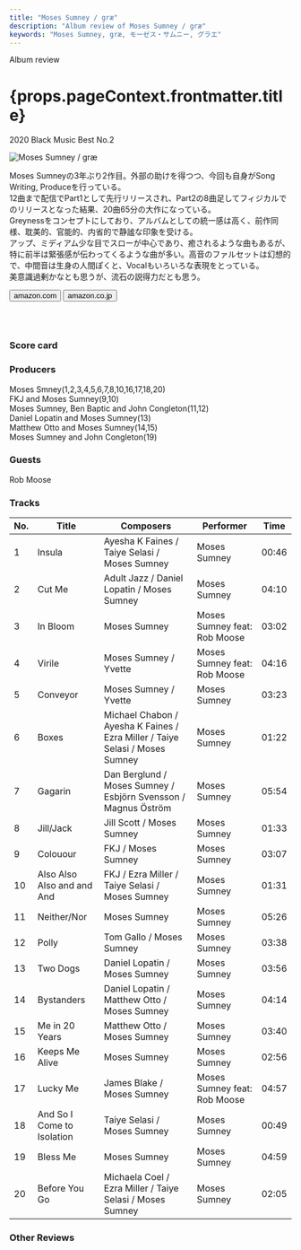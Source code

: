 ```yaml
---
title: "Moses Sumney / græ"
description: "Album review of Moses Sumney / græ"
keywords: "Moses Sumney, græ, モーゼス・サムニー, グラエ"
---
```






<p className="largeP">Album review</p>
<h1 className="h1--no--margin">{props.pageContext.frontmatter.title}</h1>
<p className="largeP">
  <Link to="/best50/2020/">2020 Black Music Best No.2</Link>
</p>

<Row  className="image-card-group">
	<Column colMd={"3"} colLg={"4"} noGutterMdLeft="">
       <ImageCard>

![Moses Sumney / græ](../../images/cd/mosessumney2L.jpg)

</ImageCard>
	</Column>
	<Column colMd={"4"} colLg={"8"} noGutterMdLeft="">
	<p>
	Moses Sumneyの3年ぶり2作目。外部の助けを得つつ、今回も自身がSong Writing, Produceを行っている。
	<br/>12曲まで配信でPart1として先行リリースされ、Part2の8曲足してフィジカルでのリリースとなった結果、20曲65分の大作になっている。
	<br/>Greynessをコンセプトにしており、アルバムとしての統一感は高く、前作同様、耽美的、官能的、内省的で静謐な印象を受ける。
	<br/>アップ、ミディアム少な目でスローが中心であり、癒されるような曲もあるが、特に前半は緊張感が伝わってくるような曲が多い。高音のファルセットは幻想的で、中間音は生身の人間ぽくと、Vocalもいろいろな表現をとっている。
	<br/>美意識過剰かなとも思うが、流石の説得力だとも思う。
	</p>
    <div>
	  <Button className="button-right-mergin"  href="https://amzn.to/2FtZhWo" kind="primary" size="small" renderIcon={ArrowUpRight24}>
      amazon.com
    </Button>
    <Button className="button-right-mergin"  href="https://amzn.to/3hhVWqA" kind="secondary" size="small" renderIcon={ArrowUpRight24}>
      amazon.co.jp
    </Button>
	</div>
	<a href="https://geo.music.apple.com/jp/album/gr%C3%A6/1485411511?mt=1&app=music&ls=1&at=11lcug" style="display:inline-block;overflow:hidden;background:url(https://linkmaker.itunes.apple.com/ja-jp/lockup.svg?releaseDate=2020-05-15&kind=album&bubble=apple_music&style=mono-black) no-repeat;width:180px;height:45px;"></a>
	</Column>
</Row>
<Row >
	<Column colMd={"4"} colLg={"4"} noGutterMdLeft="">
		<div>
		  <h3>Score card</h3>
			<SliderJS1 value="5" />
		  <SliderJS2 value="1" />
			<SliderJS3 value="2" />
		  <SliderJS4 value="9" />
		</div>
	</Column>
	<Column colMd={"8"} colLg={"8"} noGutterMdLeft="">
		<div>
			<h3>Producers</h3>
			<p>
				Moses Smney(1,2,3,4,5,6,7,8,10,16,17,18,20)
				<br/>FKJ and Moses Sumney(9,10)
				<br/>Moses Sumney, Ben Baptic and John Congleton(11,12)
				<br/>Daniel Lopatin and Moses Sumney(13)
				<br/>Matthew Otto and Moses Sumney(14,15)
				<br/>Moses Sumney and John Congleton(19)
			</p>
			<h3>Guests</h3>
			<p>
				Rob Moose
			</p>
		</div>
	</Column>
</Row>

<h3>Tracks</h3>

| No. | Title                      | Composers                                                                    | Performer                    | Time  |
| --- | -------------------------- | ---------------------------------------------------------------------------- | ---------------------------- | ----- |
| 1   | Insula                     | Ayesha K Faines / Taiye Selasi / Moses Sumney                                | Moses Sumney                 | 00:46 |
| 2   | Cut Me                     | Adult Jazz / Daniel Lopatin / Moses Sumney                                   | Moses Sumney                 | 04:10 |
| 3   | In Bloom                   | Moses Sumney                                                                 | Moses Sumney feat: Rob Moose | 03:02 |
| 4   | Virile                     | Moses Sumney / Yvette                                                        | Moses Sumney feat: Rob Moose | 04:16 |
| 5   | Conveyor                   | Moses Sumney / Yvette                                                        | Moses Sumney                 | 03:23 |
| 6   | Boxes                      | Michael Chabon / Ayesha K Faines / Ezra Miller / Taiye Selasi / Moses Sumney | Moses Sumney                 | 01:22 |
| 7   | Gagarin                    | Dan Berglund / Moses Sumney / Esbjörn Svensson / Magnus Öström               | Moses Sumney                 | 05:54 |
| 8   | Jill/Jack                  | Jill Scott / Moses Sumney                                                    | Moses Sumney                 | 01:33 |
| 9   | Colouour                   | FKJ / Moses Sumney                                                           | Moses Sumney                 | 03:07 |
| 10  | Also Also Also and and And | FKJ / Ezra Miller / Taiye Selasi / Moses Sumney                              | Moses Sumney                 | 01:31 |
| 11  | Neither/Nor                | Moses Sumney                                                                 | Moses Sumney                 | 05:26 |
| 12  | Polly                      | Tom Gallo / Moses Sumney                                                     | Moses Sumney                 | 03:38 |
| 13  | Two Dogs                   | Daniel Lopatin / Moses Sumney                                                | Moses Sumney                 | 03:56 |
| 14  | Bystanders                 | Daniel Lopatin / Matthew Otto / Moses Sumney                                 | Moses Sumney                 | 04:14 |
| 15  | Me in 20 Years             | Matthew Otto / Moses Sumney                                                  | Moses Sumney                 | 03:40 |
| 16  | Keeps Me Alive             | Moses Sumney                                                                 | Moses Sumney                 | 02:56 |
| 17  | Lucky Me                   | James Blake / Moses Sumney                                                   | Moses Sumney feat: Rob Moose | 04:57 |
| 18  | And So I Come to Isolation | Taiye Selasi / Moses Sumney                                                  | Moses Sumney                 | 00:49 |
| 19  | Bless Me                   | Moses Sumney                                                                 | Moses Sumney                 | 04:59 |
| 20  | Before You Go              | Michaela Coel / Ezra Miller / Taiye Selasi / Moses Sumney                    | Moses Sumney                 | 02:05 |

<h3>Other Reviews</h3>

<Row>
  <Column colMd={3} colLg={3} noGutterMdLeft>
    <Review1 />
  </Column>
</Row>
